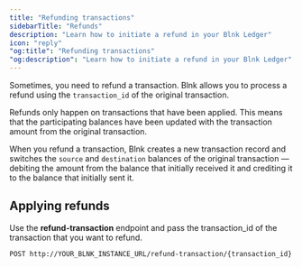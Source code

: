 ```yaml
---
title: "Refunding transactions"
sidebarTitle: "Refunds"
description: "Learn how to initiate a refund in your Blnk Ledger"
icon: "reply"
"og:title": "Refunding transactions"
"og:description": "Learn how to initiate a refund in your Blnk Ledger"
---
```



Sometimes, you need to refund a transaction. Blnk allows you to process a refund using the `transaction_id` of the original transaction.

Refunds only happen on transactions that have been applied. This means that the participating balances have been updated with the transaction amount from the original transaction.

When you refund a transaction, Blnk creates a new transaction record and switches the `source` and `destination` balances of the original transaction — debiting the amount from the balance that initially received it and crediting it to the balance that initially sent it.

## Applying refunds

Use the **refund-transaction** endpoint and pass the transaction_id of the transaction that you want to refund.

```
POST http://YOUR_BLNK_INSTANCE_URL/refund-transaction/{transaction_id}
```

<NeedHelp />